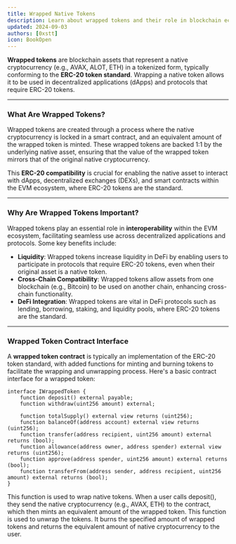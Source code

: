 ```yaml
---
title: Wrapped Native Tokens
description: Learn about wrapped tokens and their role in blockchain ecosystems.
updated: 2024-09-03
authors: [0xstt]
icon: BookOpen
---
```


**Wrapped tokens** are blockchain assets that represent a native cryptocurrency (e.g., AVAX, ALOT, ETH) in a tokenized form, typically conforming to the **ERC-20 token standard**. Wrapping a native token allows it to be used in decentralized applications (dApps) and protocols that require ERC-20 tokens.

---

### What Are Wrapped Tokens?

Wrapped tokens are created through a process where the native cryptocurrency is locked in a smart contract, and an equivalent amount of the wrapped token is minted. These wrapped tokens are backed 1:1 by the underlying native asset, ensuring that the value of the wrapped token mirrors that of the original native cryptocurrency.

This **ERC-20 compatibility** is crucial for enabling the native asset to interact with dApps, decentralized exchanges (DEXs), and smart contracts within the EVM ecosystem, where ERC-20 tokens are the standard.

---

### Why Are Wrapped Tokens Important?

Wrapped tokens play an essential role in **interoperability** within the EVM ecosystem, facilitating seamless use across decentralized applications and protocols. Some key benefits include:

- **Liquidity**: Wrapped tokens increase liquidity in DeFi by enabling users to participate in protocols that require ERC-20 tokens, even when their original asset is a native token.
- **Cross-Chain Compatibility**: Wrapped tokens allow assets from one blockchain (e.g., Bitcoin) to be used on another chain, enhancing cross-chain functionality.
- **DeFi Integration**: Wrapped tokens are vital in DeFi protocols such as lending, borrowing, staking, and liquidity pools, where ERC-20 tokens are the standard.

---

### Wrapped Token Contract Interface

A **wrapped token contract** is typically an implementation of the ERC-20 token standard, with added functions for minting and burning tokens to facilitate the wrapping and unwrapping process. Here's a basic contract interface for a wrapped token:

```solidity
interface IWrappedToken {
    function deposit() external payable;
    function withdraw(uint256 amount) external;
    
    function totalSupply() external view returns (uint256);
    function balanceOf(address account) external view returns (uint256);
    function transfer(address recipient, uint256 amount) external returns (bool);
    function allowance(address owner, address spender) external view returns (uint256);
    function approve(address spender, uint256 amount) external returns (bool);
    function transferFrom(address sender, address recipient, uint256 amount) external returns (bool);
}
```

<Accordions>
<Accordion title="deposit()">
This function is used to wrap native tokens. When a user calls deposit(), they send the native cryptocurrency (e.g., AVAX, ETH) to the contract, which then mints an equivalent amount of the wrapped token.
</Accordion>
<Accordion title="withdraw()">
This function is used to unwrap the tokens. It burns the specified amount of wrapped tokens and returns the equivalent amount of native cryptocurrency to the user.
</Accordion>
</Accordions>
